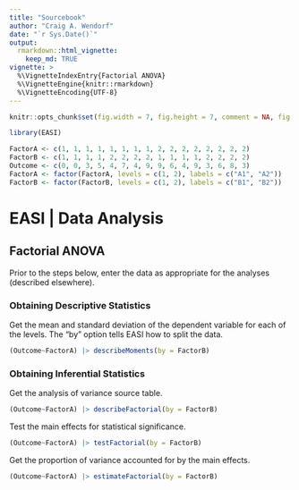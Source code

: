 ```yaml
---
title: "Sourcebook"
author: "Craig A. Wendorf"
date: "`r Sys.Date()`"
output: 
  rmarkdown::html_vignette:
    keep_md: TRUE
vignette: >
  %\VignetteIndexEntry{Factorial ANOVA}
  %\VignetteEngine{knitr::rmarkdown}
  %\VignetteEncoding{UTF-8}
---
```


```r
knitr::opts_chunk$set(fig.width = 7, fig.height = 7, comment = NA, fig.path = "figures/")
```

```r
library(EASI)
```

```r
FactorA <- c(1, 1, 1, 1, 1, 1, 1, 1, 2, 2, 2, 2, 2, 2, 2, 2)
FactorB <- c(1, 1, 1, 1, 2, 2, 2, 2, 1, 1, 1, 1, 2, 2, 2, 2)
Outcome <- c(0, 0, 3, 5, 4, 7, 4, 9, 9, 6, 4, 9, 3, 6, 8, 3)
FactorA <- factor(FactorA, levels = c(1, 2), labels = c("A1", "A2"))
FactorB <- factor(FactorB, levels = c(1, 2), labels = c("B1", "B2"))
```

# EASI | Data Analysis

## Factorial ANOVA

Prior to the steps below, enter the data as appropriate for the analyses (described elsewhere).

### Obtaining Descriptive Statistics

Get the mean and standard deviation of the dependent variable for each of the levels. The "by" option tells EASI how to split the data.

```r
(Outcome~FactorA) |> describeMoments(by = FactorB)
```

### Obtaining Inferential Statistics

Get the analysis of variance source table.

```r
(Outcome~FactorA) |> describeFactorial(by = FactorB)
```

Test the main effects for statistical significance.

```r
(Outcome~FactorA) |> testFactorial(by = FactorB)
```

Get the proportion of variance accounted for by the main effects.

```r
(Outcome~FactorA) |> estimateFactorial(by = FactorB)
```
